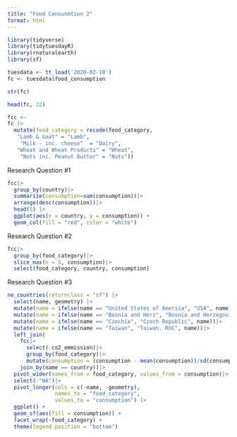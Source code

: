 ```yaml
---
title: "Food Consunmtion 2"
format: html
---
```


```r
library(tidyverse)
library(tidytuesdayR)
library(rnaturalearth)
library(sf)
```

```r
tuesdata <- tt_load('2020-02-18')
fc <- tuesdata$food_consumption
```

```r
str(fc)
```

```r
head(fc, 22)
```

```r
fcc <-
fc |>
  mutate(food_category = recode(food_category,
   "Lamb & Goat" = "Lamb",
    "Milk - inc. cheese"  = "Dairy",
   "Wheat and Wheat Products" = "Wheat",
    "Nuts inc. Peanut Butter" = "Nuts"))

```

Research Question #1
```r
fcc|>
  group_by(country)|>
  summarize(consumption=sum(consumption))|>
  arrange(desc(consumption))|>
  head(5) |>
  ggplot(aes(x = country, y = consumption)) +
  geom_col(fill = "red", color = "white")
```
Research Question #2
```r
fcc|>
  group_by(food_category)|>
  slice_max(n = 5, consumption)|>
  select(food_category, country, consumption)
```

Research Question #3
```r
ne_countries(returnclass = "sf") |>
  select(name, geometry) |>
  mutate(name = ifelse(name == "United States of America", "USA", name))|>
  mutate(name = ifelse(name == "Bosnia and Herz", "Bosnia and Herzegovina", name))|>
  mutate(name = ifelse(name == "Czechia", "Czech Republic", name))|>
  mutate(name = ifelse(name == "Taiwan", "Taiwan. ROC", name))|>
  left_join(
    fcc|>
      select(-co2_emmission)|>
      group_by(food_category)|>
      mutate(consumption = (consumption - mean(consumption))/sd(consumption)),
    join_by(name == country))|>
  pivot_wider(names_from = food_category, values_from = consumption)|>
  select(-"NA")|>
  pivot_longer(cols = c(-name, -geometry),
               names_to = "food_category",
               values_to = "consumption") |>
  ggplot() +
  geom_sf(aes(fill = consumption)) +
  facet_wrap(~food_category) +
  theme(legend.position = "bottom")
  
```




